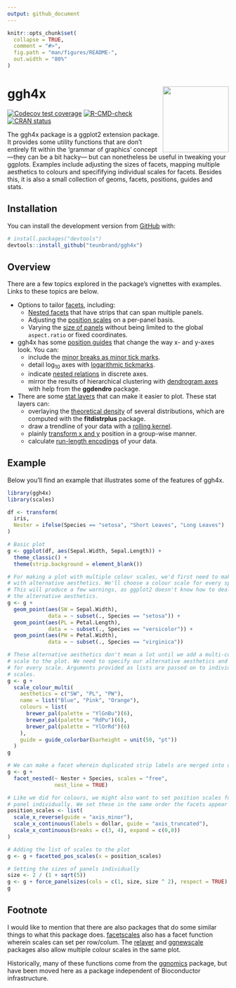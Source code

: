 ```yaml
---
output: github_document
---
```


<!-- README.md is generated from README.Rmd. Please edit that file -->

```r
knitr::opts_chunk$set(
  collapse = TRUE,
  comment = "#>",
  fig.path = "man/figures/README-",
  out.width = "80%"
)
```

# ggh4x <img src="man/figures/logo_300px.png" align = "right" width = "150" />

<!-- badges: start -->
[![Codecov test coverage](https://codecov.io/gh/teunbrand/ggh4x/branch/master/graph/badge.svg)](https://codecov.io/gh/teunbrand/ggh4x?branch=master)
[![R-CMD-check](https://github.com/teunbrand/ggh4x/workflows/R-CMD-check/badge.svg)](https://github.com/teunbrand/ggh4x/actions)
[![CRAN status](https://www.r-pkg.org/badges/version/ggh4x)](https://CRAN.R-project.org/package=ggh4x)
<!-- badges: end -->

The ggh4x package is a ggplot2 extension package. It provides some utility functions that are don't entirely fit within the 'grammar of graphics' concept ---they can be a bit hacky--- but can nonetheless be useful in tweaking your ggplots. Examples include adjusting the sizes of facets, mapping multiple aesthetics to colours and specififying individual scales for facets. Besides this, it is also a small collection of geoms, facets, positions, guides and stats.

## Installation

You can install the development version from [GitHub](https://github.com/) with:

``` r
# install.packages("devtools")
devtools::install_github("teunbrand/ggh4x")
```

## Overview

There are a few topics explored in the package's vignettes with examples. Links to these topics are below.

* Options to tailor [facets](https://teunbrand.github.io/ggh4x/articles/Facets.html), including:
    * [Nested facets](https://teunbrand.github.io/ggh4x/articles/Facets.html#nested-facets) that have strips that can span multiple panels.
    * Adjusting the [position scales](https://teunbrand.github.io/ggh4x/articles/Facets.html#position-scales) on a per-panel basis.
    * Varying the [size of panels](https://teunbrand.github.io/ggh4x/articles/Facets.html#sizes) without being limited to the global `aspect.ratio` or fixed coordinates.

* ggh4x has some [position guides](https://teunbrand.github.io/ggh4x/articles/PositionGuides.html) that change the way x- and y-axes look. You can:
    * include the [minor breaks as minor tick marks](https://teunbrand.github.io/ggh4x/articles/PositionGuides.html#minor-ticks).
    * detail log<sub>10</sub> axes with [logarithmic tickmarks](https://teunbrand.github.io/ggh4x/articles/PositionGuides.html#logarithmic-ticks).
    * indicate [nested relations](https://teunbrand.github.io/ggh4x/articles/PositionGuides.html#nested-relations) in discrete axes.
    * mirror the results of hierarchical clustering with [dendrogram axes](https://teunbrand.github.io/ggh4x/articles/PositionGuides.html#dendrograms) with help from the **ggdendro** package.
    
* There are some [stat layers](https://teunbrand.github.io/ggh4x/articles/Statistics.html) that can make it easier to plot. These stat layers can:
  * overlaying the [theoretical density](https://teunbrand.github.io/ggh4x/articles/Statistics.html#theoretical-densities) of several distributions, which are computed with the **fitdistrplus** package.
  * draw a trendline of your data with a [rolling kernel](https://teunbrand.github.io/ggh4x/articles/Statistics.html#rolling-kernels).
  * plainly [transform x and y](https://teunbrand.github.io/ggh4x/articles/Statistics.html#function-x-y) position in a group-wise manner.
  * calculate [run-length encodings](https://teunbrand.github.io/ggh4x/articles/Statistics.html#run-length-encoding) of your data.

## Example

Below you'll find an example that illustrates some of the features of ggh4x.

```r
library(ggh4x)
library(scales)

df <- transform(
  iris, 
  Nester = ifelse(Species == "setosa", "Short Leaves", "Long Leaves")
)

# Basic plot
g <- ggplot(df, aes(Sepal.Width, Sepal.Length)) +
  theme_classic() +
  theme(strip.background = element_blank())

# For making a plot with multiple colour scales, we'd first need to make layers
# with alternative aesthetics. We'll choose a colour scale for every species.
# This will produce a few warnings, as ggplot2 doesn't know how to deal with
# the alternative aesthetics.
g <- g + 
  geom_point(aes(SW = Sepal.Width),
             data = ~ subset(., Species == "setosa")) +
  geom_point(aes(PL = Petal.Length),
             data = ~ subset(., Species == "versicolor")) +
  geom_point(aes(PW = Petal.Width),
             data = ~ subset(., Species == "virginica"))

# These alternative aesthetics don't mean a lot until we add a multi-colour
# scale to the plot. We need to specify our alternative aesthetics and colours
# for every scale. Arguments provided as lists are passed on to individual 
# scales.
g <- g +
  scale_colour_multi(
    aesthetics = c("SW", "PL", "PW"),
    name = list("Blue", "Pink", "Orange"),
    colours = list(
      brewer_pal(palette = "YlGnBu")(6),
      brewer_pal(palette = "RdPu")(6),
      brewer_pal(palette = "YlOrRd")(6)
    ),
    guide = guide_colorbar(barheight = unit(50, "pt"))
  )
g
```

```r
# We can make a facet wherein duplicated strip labels are merged into one strip
g <- g + 
  facet_nested(~ Nester + Species, scales = "free",
               nest_line = TRUE)

# Like we did for colours, we might also want to set position scales for every
# panel individually. We set these in the same order the facets appear in.
position_scales <- list(
  scale_x_reverse(guide = "axis_minor"),
  scale_x_continuous(labels = dollar, guide = "axis_truncated"),
  scale_x_continuous(breaks = c(3, 4), expand = c(0,0))
)

# Adding the list of scales to the plot
g <- g + facetted_pos_scales(x = position_scales)

# Setting the sizes of panels individually
size <- 2 / (1 + sqrt(5))
g <- g + force_panelsizes(cols = c(1, size, size ^ 2), respect = TRUE)
g
```

## Footnote

I would like to mention that there are also packages that do some similar things to what this package does. [facetscales](https://github.com/zeehio/facetscales) also has a facet function wherein scales can set per row/colum. The [relayer](https://github.com/clauswilke/relayer) and [ggnewscale](https://github.com/cran/ggnewscale) packages also allow multiple colour scales in the same plot.  

Historically, many of these functions come from the [ggnomics](https://github.com/teunbrand/ggnomics) package, but have been moved here as a package independent of Bioconductor infrastructure.

